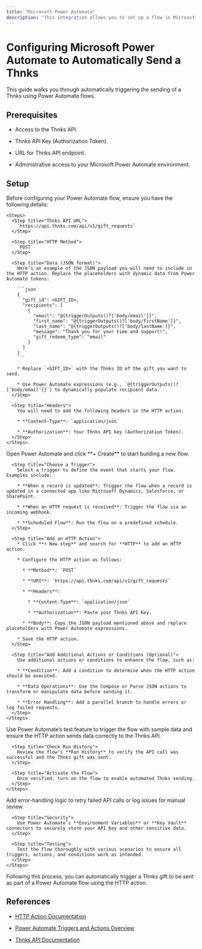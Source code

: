 ```yaml
---
title: "Microsoft Power Automate"
description: "This integration allows you to set up a flow in Microsoft Power Automate that automatically triggers sending a Thnks via an HTTP action."
---
```


# Configuring Microsoft Power Automate to Automatically Send a Thnks

This guide walks you through automatically triggering the sending of a Thnks using Power Automate flows.

## Prerequisites

* Access to the Thnks API.

* Thnks API Key (Authorization Token).

* URL for Thnks API endpoint.

* Administrative access to your Microsoft Power Automate environment.

## Setup

<Steps>
  <Step title="Prepare HTTP Request Data">
    Before configuring your Power Automate flow, ensure you have the following details:

    <Steps>
      <Step title="Thnks API URL">
        `https://api.thnks.com/api/v1/gift_requests`
      </Step>

      <Step title="HTTP Method">
        `POST`
      </Step>

      <Step title="Data (JSON format)">
        Here’s an example of the JSON payload you will need to include in the HTTP action. Replace the placeholders with dynamic data from Power Automate tokens:

        ```json
        {  
          "gift_id": <GIFT_ID>,  
          "recipients": [  
            {  
              "email": "@{triggerOutputs()?['body/email']}",  
              "first_name": "@{triggerOutputs()?['body/firstName']}",  
              "last_name": "@{triggerOutputs()?['body/lastName']}",  
              "message": "Thank you for your time and support!",  
              "gift_redeem_type": "email"  
            }  
          ]  
        }  
        ```

        * Replace `<GIFT_ID>` with the Thnks ID of the gift you want to send.

        * Use Power Automate expressions (e.g., `@{triggerOutputs()?['body/email']}`) to dynamically populate recipient data.
      </Step>

      <Step title="Headers">
        You will need to add the following headers in the HTTP action:

        * **Content-Type**: `application/json`

        * **Authorization**: Your Thnks API key (Authorization Token).
      </Step>
    </Steps>
  </Step>

  <Step title="Create a Flow in Power Automate">
    <Steps>
      <Step title="Log into Power Automate and Create a New Flow">
        Open Power Automate and click **+ Create** to start building a new flow.
      </Step>

      <Step title="Choose a Trigger">
        Select a trigger to define the event that starts your flow. Examples include:

        * **When a record is updated**: Trigger the flow when a record is updated in a connected app like Microsoft Dynamics, Salesforce, or SharePoint.

        * **When an HTTP request is received**: Trigger the flow via an incoming webhook.

        * **Scheduled Flow**: Run the flow on a predefined schedule.
      </Step>

      <Step title="Add an HTTP Action">
        * Click **+ New step** and search for **HTTP** to add an HTTP action.

        * Configure the HTTP action as follows:

          * **Method**: `POST`

          * **URI**: `https://api.thnks.com/api/v1/gift_requests`

          * **Headers**:

            * **Content-Type**: `application/json`

            * **Authorization**: Paste your Thnks API Key.

          * **Body**: Copy the JSON payload mentioned above and replace placeholders with Power Automate expressions.

        * Save the HTTP action.
      </Step>

      <Step title="Add Additional Actions or Conditions (Optional)">
        Use additional actions or conditions to enhance the flow, such as:

        * **Condition**: Add a condition to determine when the HTTP action should be executed.

        * **Data Operations**: Use the Compose or Parse JSON actions to transform or manipulate data before sending it.

        * **Error Handling**: Add a parallel branch to handle errors or log failed requests.
      </Step>
    </Steps>
  </Step>

  <Step title="Test and Activate the Flow">
    <Steps>
      <Step title="Run the Flow Manually or with Test Data">
        Use Power Automate’s test feature to trigger the flow with sample data and ensure the HTTP action sends data correctly to the Thnks API.
      </Step>

      <Step title="Check Run History">
        Review the flow’s **Run History** to verify the API call was successful and the Thnks gift was sent.
      </Step>

      <Step title="Activate the Flow">
        Once verified, turn on the flow to enable automated Thnks sending.
      </Step>
    </Steps>
  </Step>

  <Step title="Best Practices">
    <Steps>
      <Step title="Error Handling">
        Add error-handling logic to retry failed API calls or log issues for manual review.
      </Step>

      <Step title="Security">
        Use Power Automate’s **Environment Variables** or **Key Vault** connectors to securely store your API Key and other sensitive data.
      </Step>

      <Step title="Testing">
        Test the flow thoroughly with various scenarios to ensure all triggers, actions, and conditions work as intended.
      </Step>
    </Steps>
  </Step>
</Steps>

Following this process, you can automatically trigger a Thnks gift to be sent as part of a Power Automate flow using the HTTP action.

## References

* [HTTP Action Documentation](https://learn.microsoft.com/en-us/power-automate/desktop-flows/actions-reference/web)

* [Power Automate Triggers and Actions Overview](https://learn.microsoft.com/en-us/power-automate/get-started-logic-flow)

* [Thnks API Documentation](/api-reference/endpoint/create_gift_request)